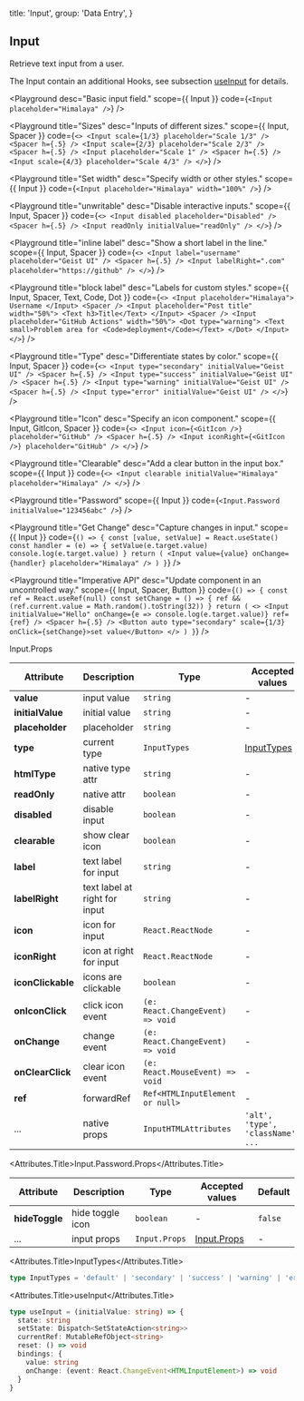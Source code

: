 
  title: 'Input',
  group: 'Data Entry',
}

## Input

Retrieve text input from a user.

The Input contain an additional Hooks, see subsection [useInput](/hooks/use-input) for details.

<Playground
  desc="Basic input field."
  scope={{ Input }}
  code={`
<Input placeholder="Himalaya" />
`}
/>

<Playground
  title="Sizes"
  desc="Inputs of different sizes."
  scope={{ Input, Spacer }}
  code={`
<>
  <Input scale={1/3} placeholder="Scale 1/3" /> <Spacer h={.5} />
  <Input scale={2/3} placeholder="Scale 2/3" /> <Spacer h={.5} />
  <Input placeholder="Scale 1" /> <Spacer h={.5} />
  <Input scale={4/3} placeholder="Scale 4/3" />
</>
`}
/>

<Playground
  title="Set width"
  desc="Specify width or other styles."
  scope={{ Input }}
  code={`
<Input placeholder="Himalaya" width="100%" />
`}
/>

<Playground
  title="unwritable"
  desc="Disable interactive inputs."
  scope={{ Input, Spacer }}
  code={`
<>
  <Input disabled placeholder="Disabled" />
  <Spacer h={.5} />
  <Input readOnly initialValue="readOnly" />
</>
`}
/>

<Playground
  title="inline label"
  desc="Show a short label in the line."
  scope={{ Input, Spacer }}
  code={`
<>
  <Input label="username" placeholder="Geist UI" />
  <Spacer h={.5} />
  <Input labelRight=".com" placeholder="https://github" />
</>
`}
/>

<Playground
  title="block label"
  desc="Labels for custom styles."
  scope={{ Input, Spacer, Text, Code, Dot }}
  code={`
<>
  <Input placeholder="Himalaya">
    Username
  </Input>
  <Spacer />
  <Input placeholder="Post title" width="50%">
    <Text h3>Title</Text>
  </Input>
  <Spacer />
  <Input placeholder="GitHub Actions" width="50%">
    <Dot type="warning">
      <Text small>Problem area for <Code>deployment</Code></Text>
    </Dot>
  </Input>
</>
`}
/>

<Playground
  title="Type"
  desc="Differentiate states by color."
  scope={{ Input, Spacer }}
  code={`
<>
  <Input type="secondary" initialValue="Geist UI" />
  <Spacer h={.5} />
  <Input type="success" initialValue="Geist UI" />
  <Spacer h={.5} />
  <Input type="warning" initialValue="Geist UI" />
  <Spacer h={.5} />
  <Input type="error" initialValue="Geist UI" />
</>
`}
/>

<Playground
  title="Icon"
  desc="Specify an icon component."
  scope={{ Input, GitIcon, Spacer }}
  code={`
<>
  <Input icon={<GitIcon />} placeholder="GitHub" />
  <Spacer h={.5} />
  <Input iconRight={<GitIcon />} placeholder="GitHub" />
</>
`}
/>

<Playground
  title="Clearable"
  desc="Add a clear button in the input box."
  scope={{ Input }}
  code={`
<>
  <Input clearable initialValue="Himalaya" placeholder="Himalaya" />
</>
`}
/>

<Playground
  title="Password"
  scope={{ Input }}
  code={`
<Input.Password initialValue="123456abc" />
`}
/>

<Playground
  title="Get Change"
  desc="Capture changes in input."
  scope={{ Input }}
  code={`
() => {
  const [value, setValue] = React.useState()
  const handler = (e) => {
    setValue(e.target.value)
    console.log(e.target.value)
  }
  return (
    <Input value={value} onChange={handler} placeholder="Himalaya" />
  )
}
`}
/>

<Playground
  title="Imperative API"
  desc="Update component in an uncontrolled way."
  scope={{ Input, Spacer, Button }}
  code={`
() => {
  const ref = React.useRef(null)
  const setChange = () => {
    ref && (ref.current.value = Math.random().toString(32))
  }
  return (
    <>
      <Input initialValue="Hello" onChange={e => console.log(e.target.value)} ref={ref} />
      <Spacer h={.5} />
      <Button auto type="secondary" scale={1/3} onClick={setChange}>set value</Button>
    </>
  )
}
`}
/>

<Attributes edit="/pages/components/input.mdx">
<Attributes.Title>Input.Props</Attributes.Title>

| Attribute         | Description                   | Type                             | Accepted values                   | Default   |
| ----------------- | ----------------------------- | -------------------------------- | --------------------------------- | --------- |
| **value**         | input value                   | `string`                         | -                                 | -         |
| **initialValue**  | initial value                 | `string`                         | -                                 | -         |
| **placeholder**   | placeholder                   | `string`                         | -                                 | -         |
| **type**          | current type                  | `InputTypes`                     | [InputTypes](#inputtypes)         | `default` |
| **htmlType**      | native type attr              | `string`                         | -                                 | `text`    |
| **readOnly**      | native attr                   | `boolean`                        | -                                 | `false`   |
| **disabled**      | disable input                 | `boolean`                        | -                                 | `false`   |
| **clearable**     | show clear icon               | `boolean`                        | -                                 | `false`   |
| **label**         | text label for input          | `string`                         | -                                 | -         |
| **labelRight**    | text label at right for input | `string`                         | -                                 | -         |
| **icon**          | icon for input                | `React.ReactNode`                | -                                 | -         |
| **iconRight**     | icon at right for input       | `React.ReactNode`                | -                                 | -         |
| **iconClickable** | icons are clickable           | `boolean`                        | -                                 | `false`   |
| **onIconClick**   | click icon event              | `(e: React.ChangeEvent) => void` | -                                 | -         |
| **onChange**      | change event                  | `(e: React.ChangeEvent) => void` | -                                 | -         |
| **onClearClick**  | clear icon event              | `(e: React.MouseEvent) => void`  | -                                 | -         |
| **ref**           | forwardRef                    | `Ref<HTMLInputElement or null>`  | -                                 | -         |
| ...               | native props                  | `InputHTMLAttributes`            | `'alt', 'type', 'className', ...` | -         |

<Attributes.Title>Input.Password.Props</Attributes.Title>

| Attribute      | Description      | Type          | Accepted values             | Default |
| -------------- | ---------------- | ------------- | --------------------------- | ------- |
| **hideToggle** | hide toggle icon | `boolean`     | -                           | `false` |
| ...            | input props      | `Input.Props` | [Input.Props](#input.props) | -       |

<Attributes.Title>InputTypes</Attributes.Title>

```ts
type InputTypes = 'default' | 'secondary' | 'success' | 'warning' | 'error'
```

<Attributes.Title>useInput</Attributes.Title>

```ts
type useInput = (initialValue: string) => {
  state: string
  setState: Dispatch<SetStateAction<string>>
  currentRef: MutableRefObject<string>
  reset: () => void
  bindings: {
    value: string
    onChange: (event: React.ChangeEvent<HTMLInputElement>) => void
  }
}
```

</Attributes>
